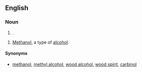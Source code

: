 ==English==

===Noun===
{{head|en|noun form}}

# {{plural of|wood spirit|nodot=1|lang=en}}.

{{en-plural noun}}

# {{lb|en|plurale tantum}} [[methanol|Methanol]], a type of [[alcohol]].

====Synonyms====
* {{sense|alcohol}} [[methanol]], [[methyl alcohol]], [[wood alcohol]], [[wood spirit]], [[carbinol]]